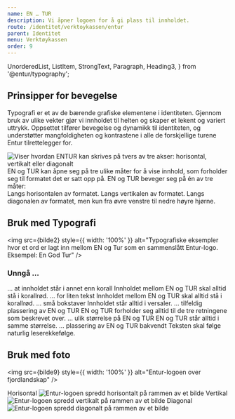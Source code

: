 ```yaml
---
name: EN … TUR
description: Vi åpner logoen for å gi plass til innholdet.
route: /identitet/verktoykassen/entur
parent: Identitet
menu: Verktøykassen
order: 9
---
```


  UnorderedList,
  ListItem,
  StrongText,
  Paragraph,
  Heading3,
} from '@entur/typography';

<PageHeader></PageHeader>

## Prinsipper for bevegelse

Typografi er et av de bærende grafiske elementene i identiteten.
Gjennom bruk av ulike vekter gjør vi innholdet til helten og skaper et lekent og variert uttrykk.
Oppsettet tilfører bevegelse og dynamikk til identiteten, og understøtter mangfoldigheten og kontrastene i alle de forskjellige turene Entur tilrettelegger for.

<GridContainer spacing="extraLarge">
  <GridItem small={12} medium={8}>
    <img
      src={bilde1}
      style={{ width: '100%' }}
      alt="Viser hvordan ENTUR kan skrives på tvers av tre akser: horisontal, vertikalt eller diagonalt"
    />
  </GridItem>
  <GridItem small={12} medium={4}>
    <div>
      EN og TUR kan åpne seg på tre ulike måter for å vise innhold, som
      forholder seg til formatet det er satt opp på. EN og TUR beveger seg på én
      av tre måter:
    </div>
    <UnorderedList>
      <ListItem>Langs horisontalen av formatet.</ListItem>
      <ListItem>Langs vertikalen av formatet.</ListItem>
      <ListItem>
        Langs diagonalen av formatet, men kun fra øvre venstre til nedre høyre
        hjørne.
      </ListItem>
    </UnorderedList>
  </GridItem>
</GridContainer>

## Bruk med Typografi

<img
  src={bilde2}
  style={{ width: '100%' }}
  alt="Typografiske eksempler hvor et ord er lagt inn mellom EN og Tur som en sammenslått Entur-logo. Eksempel: En God Tur"
/>

### Unngå …
  <DoDontGroup>
    <DoDontCard
      contrast
      variant="negative"
      src={bilde3}
      className="ds-en-tur-overlay"
      alt="Sammenslått Entur logo med grønn og grå tekst imellom"
      noPadding
    >
      <StrongText>… at innholdet står i annet enn korall</StrongText>
      <Paragraph>
        Innholdet mellom EN og TUR skal alltid stå i korallrød.
      </Paragraph>
    </DoDontCard>
    <DoDontCard
      contrast
      variant="negative"
      src={bilde4}
      className="ds-en-tur-overlay"
      alt="Sammenslått Entur-logo med liten tekst imellom "
      noPadding
    >
      <StrongText>… for liten tekst</StrongText>
      <Paragraph>
        Innholdet mellom EN og TUR skal alltid stå i korallrød.
      </Paragraph>
    </DoDontCard>
    <DoDontCard
      contrast
      variant="negative"
      src={bilde5}
      className="ds-en-tur-overlay"
      alt="Sammenslått Entur-logo med små bokstaver imellom"
      noPadding
    >
      <StrongText>… små bokstaver</StrongText>
      <Paragraph>Innholdet står alltid i versaler.</Paragraph>
    </DoDontCard>
    <DoDontCard
      contrast
      variant="negative"
      src={bilde6}
      className="ds-en-tur-overlay"
      alt="Sammenslått Entur-logo som ikke følger en av de tre aksene nevnt over"
      noPadding
    >
      <StrongText>… tilfeldig plassering av EN og TUR</StrongText>
      <Paragraph>
        EN og TUR forholder seg alltid til de tre retningene som beskrevet over.
      </Paragraph>
    </DoDontCard>
    <DoDontCard
      contrast
      variant="negative"
      src={bilde7}
      className="ds-en-tur-overlay"
      alt="Sammenslått Entur-logo hvor de forskjellige elementene varierer i størrelse"
      noPadding
    >
      <StrongText>… ulik størrelse på EN og TUR</StrongText>
      <Paragraph> EN og TUR står alltid i samme størrelse.</Paragraph>
    </DoDontCard>
    <DoDontCard
      contrast
      variant="negative"
      src={bilde8}
      className="ds-en-tur-overlay"
      alt="Sammenslått Entur-logo i reversert rekkefølge på vertikalen"
      noPadding
    >
      <StrongText>… plassering av EN og TUR bakvendt</StrongText>
      <Paragraph> Teksten skal følge naturlig leserekkefølge. </Paragraph>
    </DoDontCard>
  </DoDontGroup>

## Bruk med foto

<img
  src={bilde9}
  style={{ width: '100%' }}
  alt="Entur-logoen over fjordlandskap"
/>

<GridContainer spacing="extraLarge">
  <GridItem small={6} medium={4}>
    <Heading3>Horisontal</Heading3>
    <img
      src={bilde10}
      style={{ width: '100%' }}
      alt="Entur-logoen spredd horisontalt på rammen av et bilde"
    />
  </GridItem>
  <GridItem small={6} medium={4}>
    <Heading3>Vertikal</Heading3>
    <img
      src={bilde11}
      style={{ width: '100%' }}
      alt="Entur-logoen spredd vertikalt på rammen av et bilde"
    />
  </GridItem>
  <GridItem small={6} medium={4}>
    <Heading3>Diagonal</Heading3>
    <img
      src={bilde12}
      style={{ width: '100%' }}
      alt="Entur-logoen spredd diagonalt på rammen av et bilde"
    />
  </GridItem>
</GridContainer>
